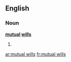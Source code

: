 ==English==

===Noun===
'''[[mutual]] [[will]]s'''

# {{plural of|mutual will}}

[[ar:mutual wills]]
[[fr:mutual wills]]